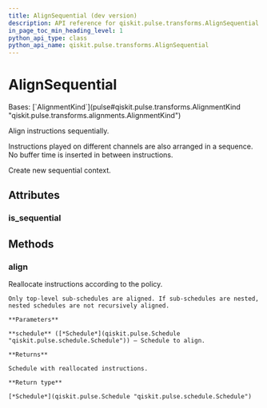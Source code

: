 ```yaml
---
title: AlignSequential (dev version)
description: API reference for qiskit.pulse.transforms.AlignSequential in the dev version of qiskit
in_page_toc_min_heading_level: 1
python_api_type: class
python_api_name: qiskit.pulse.transforms.AlignSequential
---
```


# AlignSequential

<Class id="qiskit.pulse.transforms.AlignSequential" isDedicatedPage={true} github="https://github.com/Qiskit/qiskit/tree/main/qiskit/pulse/transforms/alignments.py#L225-L256" signature="qiskit.pulse.transforms.AlignSequential" modifiers="class">
  Bases: [`AlignmentKind`](pulse#qiskit.pulse.transforms.AlignmentKind "qiskit.pulse.transforms.alignments.AlignmentKind")

  Align instructions sequentially.

  Instructions played on different channels are also arranged in a sequence. No buffer time is inserted in between instructions.

  Create new sequential context.

  ## Attributes

  ### is\_sequential

  <Attribute id="qiskit.pulse.transforms.AlignSequential.is_sequential" />

  ## Methods

  ### align

  <Function id="qiskit.pulse.transforms.AlignSequential.align" github="https://github.com/Qiskit/qiskit/tree/main/qiskit/pulse/transforms/alignments.py#L240-L256" signature="align(schedule)">
    Reallocate instructions according to the policy.

    Only top-level sub-schedules are aligned. If sub-schedules are nested, nested schedules are not recursively aligned.

    **Parameters**

    **schedule** ([*Schedule*](qiskit.pulse.Schedule "qiskit.pulse.schedule.Schedule")) – Schedule to align.

    **Returns**

    Schedule with reallocated instructions.

    **Return type**

    [*Schedule*](qiskit.pulse.Schedule "qiskit.pulse.schedule.Schedule")
  </Function>
</Class>

